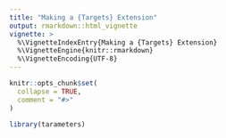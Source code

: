 ```yaml
---
title: "Making a {Targets} Extension"
output: rmarkdown::html_vignette
vignette: >
  %\VignetteIndexEntry{Making a {Targets} Extension}
  %\VignetteEngine{knitr::rmarkdown}
  %\VignetteEncoding{UTF-8}
---
```


```r
knitr::opts_chunk$set(
  collapse = TRUE,
  comment = "#>"
)
```

```r
library(tarameters)
```
